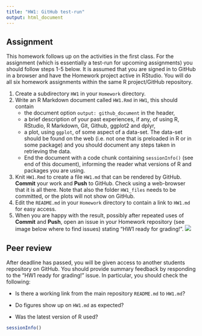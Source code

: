 ```yaml
---
title: "HW1: GitHub test-run"
output: html_document
---
```


## Assignment

This homework follows up on the activities in the first class. For the assignment (which is essentially a test-run for upcoming assignments) you should follow steps 1-5 below. It is assumed that you are signed in to GitHub in a browser and have the Homework project active in RStudio. You will do all six homework assignments within the same R project/GitHub repository.

1. Create a subdirectory `HW1` in your `Homework` directory.
2. Write an R Markdown document called `HW1.Rmd` in `HW1`, this should contain
    + the document option `output: github_document` in the header,
    + a brief description of your past experiences, if any, of using R, RStudio, R Markdown, Git, Github, ggplot2 and dplyr,
    + a plot, using `ggplot`, of some aspect of a data-set. The data-set should be found on the web (i.e. not one that is preloaded in R or in some package) and you should document any steps taken in retrieving the data. 
    + End the document with a code chunk containing `sessionInfo()` (see end of this document), informing the reader what versions of R and packages you are using.
3. Knit `HW1.Rmd` to create a file `HW1.md` that can be rendered by GitHub. **Commit** your work and **Push** to GitHub. Check using a web-browser that it is all there. Note that also the folder `HW1_files` needs to be committed, or the plots will not show on GitHub.
4. Edit the `README.md` in your `Homework` directory to contain a link to `HW1.md` for easy access.
5. When you are happy with the result, possibly after repeated uses of **Commit** and **Push**, open an issue in your Homework repository (see image below where to find issues) stating "HW1 ready for grading!".
![](Issue.png)

## Peer review

After deadline has passed, you will be given access to another students repository on GitHub. You should provide summary feedback by responding to the "HW1 ready for grading!" issue. In particular, you should check the following:

* Is there a working link from the main repository `README.md` to `HW1.md`?

* Do figures show up on `HW1.md` as expected?

* Was the latest version of R used?


```r
sessionInfo()
```

